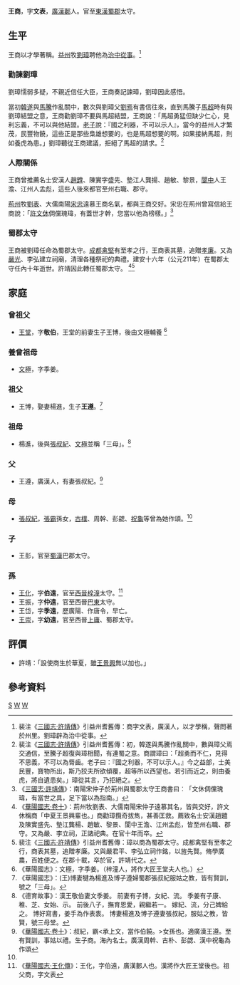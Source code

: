 '''王商'''{{BD|？||211年||catIdx=W}}，字'''文表'''，[[廣漢|廣漢]][[郪|郪]]人。官至[[東漢|東漢]][[蜀郡|蜀郡]]太守。

==生平==
王商以才學著稱。[[益州|益州]]牧[[劉璋|劉璋]]聘他為[[治中|治中]][[從事|從事]]。<ref>裴注《[[:s:三國志/卷38|三國志·許靖傳]]》引益州耆舊傳：商字文表，廣漢人，以才學稱，聲問著於州里。劉璋辟為治中從事。</ref>
===勸諫劉璋===
劉璋懦弱多疑，不親近信任大臣，王商奏記諫璋，劉璋因此感悟。

當初[[韓遂|韓遂]]與[[馬騰|馬騰]]作亂關中，數次與劉璋父[[劉焉_(益州牧)|劉焉]]有書信往來，直到馬騰子[[馬超|馬超]]時有與劉璋結盟之意，王商勸劉璋不要與馬超結盟，王商說：「馬超勇猛但缺少仁心，見利忘義，不可以與他結盟。[[老子|老子]]說：『國之利器，不可以示人』，當今的益州人才繁茂，民豐物饒，這些正是那些梟雄想要的，也是馬超想要的啊。如果接納馬超，則如養虎為患。」劉璋聽從王商建議，拒絕了馬超的請求。<ref>裴注《[[:s:三國志/卷38|三國志·許靖傳]]》引益州耆舊傳：初，韓遂與馬騰作亂關中，數與璋父焉交通信，至騰子超復與璋相聞，有連蜀之意。商謂璋曰：「超勇而不仁，見得不思義，不可以為脣齒。老子曰：『國之利器，不可以示人。』今之益部，士美民豐，寶物所出，斯乃狡夫所欲傾覆，超等所以西望也。若引而近之，則由養虎，將自遺患矣。」璋從其言，乃拒絕之。</ref>
===人際關係===
王商曾推薦名士安漢人[[趙韙|趙韙]]、陳實字盛先、墊江人龔揚、趙敏、黎景，[[閬中|閬中]]人王澹、江州人孟彪，這些人後來都官至州右職、郡守。

[[荊州_(古代)|荊州]]牧[[劉表|劉表]]、大儒南陽[[宋忠_(漢)|宋忠]]遠慕王商名氣，都與王商交好。宋忠在荊州曾寫信給王商說：「[[許靖|許文休]]倜儻瑰瑋，有蓋世才幹，您當以他為榜樣。」<ref>《[[:s:三國志/卷38|三國志·許靖傳]]》：南陽宋仲子於荊州與蜀郡太守王商書曰︰「文休倜儻瑰瑋，有當世之具，足下當以為指南。」</ref>
===蜀郡太守===
王商被劉璋任命為蜀郡太守。[[成都|成都]][[禽堅|禽堅]]有至孝之行，王商表其墓，追贈[[孝廉|孝廉]]。又為[[嚴光|嚴光]]、李弘建立祠廟，清理各種祭祀的典禮。建安十六年（公元211年）在蜀郡太守任內十年逝世。許靖因此轉任蜀郡太守。
<ref>《[[:s:華陽國志/卷十|華陽國志·卷十]]》：荊州牧劉表、大儒南陽宋仲子遠慕其名，皆與交好，許文休稱商「中夏王景興輩也。」商勸璋攬奇拔雋，甚善匡救。薦致名士安漢趙韙及陳實盛先、墊江龔楊、趙敏、黎景、閬中王澹、江州孟彪，皆至州右職、郡守。又為嚴、李立祠，正諸祀典。在官十年而卒。</ref><ref>裴注《[[:s:三國志/卷38|三國志·許靖傳]]》引益州耆舊傳：璋以商為蜀郡太守。成都禽堅有至孝之行，商表其墓，追贈孝廉。又與嚴君平、李弘立祠作銘，以旌先賢。脩學廣農，百姓便之。在郡十載，卒於官，許靖代之。</ref>

==家庭==
===曾祖父===
*[[王堂_(東漢)|王堂]]，字'''敬伯'''，王堂的前妻生子王博，後由文極輔養 <ref>《華陽國志》：文極，字季姜。（梓潼人，將作大匠王堂夫人也。）</ref>

===養曾祖母===
*[[文極|文極]]，字季姜。
===祖父===
*王博，娶妻楊進，生子'''王遵'''。<ref> 《華陽國志》：(王)博妻犍為楊進及博子遵婦蜀郡張叔紀服姑之教，皆有賢訓，號之「三母」。</ref>

===祖母===
*楊進，後與[[張叔紀|張叔紀]]、[[文極|文極]]並稱「三母」。<ref>《德育故事》：漢王敬伯妻文季姜。 前妻有子博，女紀、流。 季姜有子康、稚、芝、女始、示。 前後八子，撫育恩愛，親繼若一。 嫁紀、流，分己婢給之。 博好寫書，姜手為作表袠。 博妻楊進及博子遵妻張叔紀，服姑之教，皆賢，號三母堂。</ref>

===父===
*王遵，廣漢人，有妻張叔紀。<ref name="華陽">《[[:s:華陽國志/卷十|華陽國志·卷十]]》：叔紀，霸<承上文，當作伯饒。>女孫也。適廣漢王遵。至有賢訓，事姑以禮。生子商。海內名士。廣漢周幹、古朴、彭勰、漢中祝龜為作頌</ref>
===母===
*[[張叔紀|張叔紀]]，[[張霸|張霸]]孫女，[[古樸_(蜀漢)|古樸]]、周幹、彭勰、[[祝龜|祝龜]]等曾為她作頌。<ref name="華陽"></ref>

===子===
*王彭，官至[[蜀漢|蜀漢]]巴郡太守。
===孫===
*[[王化_(蜀漢)|王化]]，字'''伯遠'''，官至[[西晉|西晉]][[梓潼|梓潼]]太守。<ref>《[[:s:華陽國志/卷十一|華陽國志·王化傳]]》：王化，字伯遠，廣漢郪人也。漢將作大匠王堂後也。祖父商，字文表</ref>
*王振，字'''仲遠'''，官至西晉[[巴東郡|巴東]]太守。
*王岱，字'''季遠'''，歷廣陽、作唐令，早亡。
*[[王崇_(蜀漢)|王崇]]，字'''幼遠'''，官至西晉[[上庸|上庸]]、蜀郡太守。

==評價==
*許靖：「設使商生於華夏，雖[[王朗|王景興]]無以加也。」
==參考資料==
{{Reflist}}
[[Category:王姓|S]]
[[Category:廣漢人|W]]
[[Category:東漢太守|W]]
